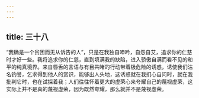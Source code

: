 ```yaml
---
---
---
```

title: 三十八
---

“我确是一个贫困而无从诉告的人”，只是在我独自呻吟，自怨自艾，追求你的仁慈时才好一些。我将追求你的仁慈，直到填满我的缺陷，进入骄傲自满而看不见的和平的纯真境界。来自唇舌的言语与有目共睹的行动带着极危险的诱惑，诱使我们沽名钓誉，乞求得到他人的赏识，能够出人头地，这诱惑就在我扪心自问时，就在我批判它时，也在试探着我；人们往往怀着更大的虚荣心来夸耀自己的蔑视虚荣，这实际上并不是真的蔑视虚荣，因为既然夸耀，那么就并不是蔑视虚荣。